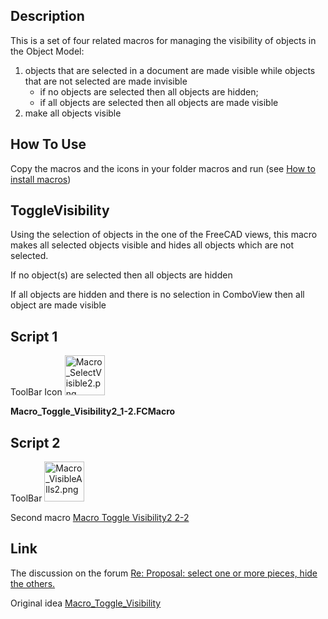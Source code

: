 <languages/>
{{Macro
|Name=Macro Toggle Visibility2 1-2
|Icon=Macro SelectVisible2.png
|Description={{ColoredParagraph|DarkRed|Yellow|This macro must be used with '''Macro Toggle Visibility2 2-2'''}}<br/>This is a set of four related macros for managing the visibility of objects in the Object Model (return on original visibility):<br/># objects that are selected in a document are made visible while objects that are not selected are made invisible<br/>#*if no objects are selected then all objects are hidden;<br/>#*if all objects are selected then all objects are made visible<br/># make all objects visible
|Author=openfablab
|Version=00.02b
|Date=2017-07-27
|FCVersion=All
|Download=[https://www.freecadweb.org/wiki/images/d/d7/Macro_SelectVisible2.png ToolBar Icon]
|SeeAlso=[[Macro_Toggle_Visibility2_2-2|Macro Toggle Visibility2 2-2]]<br/>[[Macro_Toggle_Visibility|Macro_Toggle_Visibility]]
}}

==Description==
{{ColoredText|This macro work with [[Macro_Toggle_Visibility2_2-2|Macro Toggle Visibility2 2-2]]}}

This is a set of four related macros for managing the visibility of objects in the Object Model:
# objects that are selected in a document are made visible while objects that are not selected are made invisible
#*if no objects are selected then all objects are hidden;
#*if all objects are selected then all objects are made visible
# make all objects visible

==How To Use==
Copy the macros and the icons in your folder macros and run (see [[How to install macros|How to install macros]])

==ToggleVisibility==
Using the selection of objects in the one of the FreeCAD views, this macro makes all selected objects visible and hides all objects which are not selected.

If no object(s) are selected then all objects are hidden 

If all objects are hidden and there is no selection in ComboView then all object are made visible

==Script 1==

ToolBar Icon [[File:Macro_SelectVisible2.png|64px]]

'''Macro_Toggle_Visibility2_1-2.FCMacro'''

{{MacroCode|code=

import FreeCAD
# "Macro_Toggle_Visibility2_1-2" associate with "Macro_Toggle_Visibility2_2-2"
__title__="Macro_Toggle_Visibility2_1-2"
__author__ = "openfablab"
__url__     = "http://www.freecadweb.org/index-fr.html"
__version__ = "00.02b"
__date__    = "27/07/2017"
FreeCAD.actual=[]
try: 
    compt = 0
    for ShapeNameObj in FreeCAD.ActiveDocument.Objects:                                   # list alls objet for test if alls hidden
        if (FreeCADGui.ActiveDocument.getObject(ShapeNameObj.Name).Visibility == False) and (Gui.Selection.isSelected(ShapeNameObj) == False):
            compt += 1                                                                    # if hidden : compt += 1
            #print "False : ",ShapeNameObj.Name
        elif Gui.Selection.isSelected(ShapeNameObj) == False:
            FreeCAD.actual.append(ShapeNameObj.Name)
            #print "Actual : ",ShapeNameObj.Name
    if compt == len(FreeCAD.ActiveDocument.Objects):                                      # if (compt = Alls objects hidden) then Visibility = True
        for ShapeNameObj in FreeCAD.ActiveDocument.Objects:
            FreeCADGui.ActiveDocument.getObject(ShapeNameObj.Name).Visibility = True      # Visibility = True
            #print "True  : ",ShapeNameObj.Name
        compt = 0
    else :
        for ShapeNameObj in FreeCAD.ActiveDocument.Objects:                               # hidde objects not selecteds
            if Gui.Selection.isSelected(ShapeNameObj) == False:
                FreeCADGui.ActiveDocument.getObject(ShapeNameObj.Name).Visibility = False # if objects is not selected then Visibility = False (Hidden)
                #print "False : ",ShapeNameObj.Name
            else:
                FreeCADGui.ActiveDocument.getObject(ShapeNameObj.Name).Visibility = True  # if objects are hidden and selected then Visibility = True and hidden alls objects visibles
                #print "True  : ",ShapeNameObj.Name
except Exception:
    None }}

==Script 2==

ToolBar [[Image:Macro_VisibleAlls2.png|64px]]

Second macro [[Macro_Toggle_Visibility2_2-2|Macro Toggle Visibility2 2-2]]

==Link==
The discussion on the forum [https://forum.freecad.org/viewtopic.php?f=8&t=13152&start=10#p184056 Re: Proposal: select one or more pieces, hide the others.]

Original idea [https://wiki.freecad.org/index.php?title=Macro_Toggle_Visibility Macro_Toggle_Visibility]